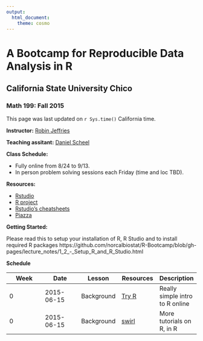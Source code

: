 ```yaml
---
output:
  html_document:
    theme: cosmo
---
```


# A Bootcamp for Reproducible Data Analysis in R
## California State University Chico
### Math 199: Fall 2015

This page was last updated on `r Sys.time()` California time.

**Instructor:** [Robin Jeffries](http://webapps.csuchico.edu/directory/people/rjeffries)

**Teaching assitant:** [Daniel Scheel](link)

**Class Schedule:**

* Fully online from 8/24 to 9/13.
* In person problem solving sessions each Friday (time and loc TBD). 


**Resources:**

* [Rstudio](http://www.rstudio.com/)
* [R project](http://www.r-project.org/)
* [Rstudio's cheatsheets](http://www.rstudio.com/resources/cheatsheets/) 
* [Piazza](https://piazza.com/account/login)


**Getting Started:**

Please read this to setup your installation of R, R Studio and to install required R packages
https://github.com/norcalbiostat/R-Bootcamp/blob/gh-pages/lecture_notes/1_2_-_Setup_R_and_R_Studio.html 

**Schedule**


| Week  | Date  |  Lesson | Resources  |  Description |
|---|---|---|---|---|
| 0  | 2015-06-15  | Background  | [Try R](http://tryr.codeschool.com/)  | Really simple intro to R online  |
| 0  | 2015-06-15  | Background | [swirl](http://swirlstats.com/)  | More tutorials on R, in R  |



